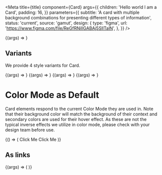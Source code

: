 

<Meta
  title={title}
  component={Card}
  args={{
    children: 'Hello world I am a Card',
    padding: 16,
  }}
  parameters={{
    subtitle:
      'A card with multiple background combinations for presenting different types of information',
    status: 'current',
    source: 'gamut',
    design: {
      type: 'figma',
      url: 'https://www.figma.com/file/ReGfRNillGABAj5SlITalN',
    },
  }}
/>

<Canvas>
  <Story name="Card">{(args) => <Card {...args} />}</Story>
</Canvas>

<PropsTable story="Card" />

## Variants

We provide 4 style variants for Card.

<Canvas>
  <Story name="White" args={{ variant: 'white' }}>
    {(args) => <Card {...args} />}
  </Story>
  <Story name="Yellow" args={{ variant: 'yellow' }}>
    {(args) => <Card {...args} />}
  </Story>
  <Story name="Navy" args={{ variant: 'navy' }}>
    {(args) => <Card {...args} />}
  </Story>
  <Story name="Hyper" args={{ variant: 'hyper' }}>
    {(args) => <Card {...args} />}
  </Story>
</Canvas>

# Color Mode as Default

Card elements respond to the current <LinkTo id="foundations-color-mode--page">Color Mode</LinkTo> they are used in. Note that their background color will match the background of their context and secondary colors are used for their hover effect. As these are not the typical inverse effects we utilize in color mode, please check with your design team before use.

<Story name="dynamic">
  {() => (
    <LayoutGrid>
      <Column size={6}>
        <Background
          p={32}
          bg="navy"
          borderColor="black"
          border={1}
          display="grid"
          gridTemplateColumns="repeat(3, 1fr)"
        >
          <Card height="100%" shadow="small">
            <Anchor variant={false}>Click Me</Anchor>
          </Card>
        </Background>
      </Column>
      <Column size={6}>
        <Background
          p={32}
          bg="white"
          borderColor="black"
          border={1}
          display="grid"
          gridTemplateColumns="repeat(3, 1fr)"
        >
          <Card height="100%" shadow="small">
            <Anchor variant={false}>Click Me</Anchor>
          </Card>
        </Background>
      </Column>
    </LayoutGrid>
  )}
</Story>

## As links

<Canvas>
  <Story name="Link" args={{ shadow: 'medium' }}>
    {(args) => (
      <Anchor variant="interface">
        <Card {...args} />
      </Anchor>
    )}
  </Story>
</Canvas>
